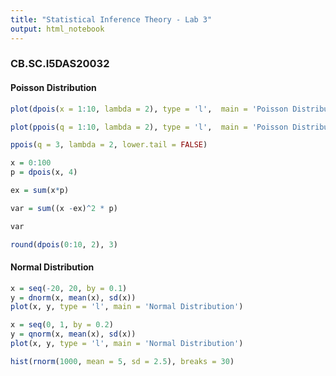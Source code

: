 ```yaml
---
title: "Statistical Inference Theory - Lab 3"
output: html_notebook
---
```


### CB.SC.I5DAS20032

#### Poisson Distribution

```r
plot(dpois(x = 1:10, lambda = 2), type = 'l',  main = 'Poisson Distribution')

plot(ppois(q = 1:10, lambda = 2), type = 'l',  main = 'Poisson Distribution - Cumulative')
```
```r
ppois(q = 3, lambda = 2, lower.tail = FALSE)
```

```r
x = 0:100
p = dpois(x, 4)

ex = sum(x*p)

var = sum((x -ex)^2 * p)

var

round(dpois(0:10, 2), 3)
```

#### Normal Distribution

```r
x = seq(-20, 20, by = 0.1)
y = dnorm(x, mean(x), sd(x))
plot(x, y, type = 'l', main = 'Normal Distribution')
```

```r
x = seq(0, 1, by = 0.2)
y = qnorm(x, mean(x), sd(x))
plot(x, y, type = 'l', main = 'Normal Distribution')
```
```r
hist(rnorm(1000, mean = 5, sd = 2.5), breaks = 30)
```

